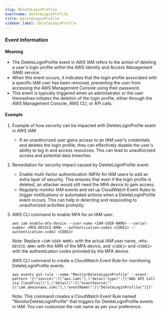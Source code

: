 ```yaml
--- 
slug: DeleteLoginProfile
eventname: DeleteLoginProfile
title: DeleteLoginProfile
sidebar_label: DeleteLoginProfile
---
```

                       
### Event Information

#### Meaning

- The DeleteLoginProfile event in AWS IAM refers to the action of deleting a user's login profile within the AWS Identity and Access Management (IAM) service.
- When this event occurs, it indicates that the login profile associated with a specific IAM user has been removed, preventing the user from accessing the AWS Management Console using their password.
- This event is typically triggered when an administrator or the user themselves initiates the deletion of the login profile, either through the AWS Management Console, AWS CLI, or API calls.

#### Example

1. Example of how security can be impacted with DeleteLoginProfile event in AWS IAM:
   - If an unauthorized user gains access to an IAM user's credentials and deletes the login profile, they can effectively disable the user's ability to log in and access resources. This can lead to unauthorized access and potential data breaches.

2. Remediation for security impact caused by DeleteLoginProfile event:
   - Enable multi-factor authentication (MFA) for IAM users to add an extra layer of security. This ensures that even if the login profile is deleted, an attacker would still need the MFA device to gain access.
   - Regularly monitor IAM events and set up CloudWatch Event Rules to trigger notifications or automated actions when a DeleteLoginProfile event occurs. This can help in detecting and responding to unauthorized activities promptly.

3. AWS CLI command to enable MFA for an IAM user:
   ```
   aws iam enable-mfa-device --user-name <IAM-USER-NAME> --serial-number <MFA-DEVICE-ARN> --authentication-code1 <CODE1> --authentication-code2 <CODE2>
   ```
   Note: Replace `<IAM-USER-NAME>` with the actual IAM user name, `<MFA-DEVICE-ARN>` with the ARN of the MFA device, and `<CODE1>` and `<CODE2>` with the authentication codes provided by the MFA device.

   AWS CLI command to create a CloudWatch Event Rule for monitoring DeleteLoginProfile events:
   ```
   aws events put-rule --name "MonitorDeleteLoginProfile" --event-pattern "{\"source\":[\"aws.iam\"],\"detail-type\":[\"AWS API Call via CloudTrail\"],\"detail\":{\"eventSource\":[\"iam.amazonaws.com\"],\"eventName\":[\"DeleteLoginProfile\"]}}"
   ```
   Note: This command creates a CloudWatch Event Rule named "MonitorDeleteLoginProfile" that triggers for DeleteLoginProfile events in IAM. You can customize the rule name as per your preference.


 